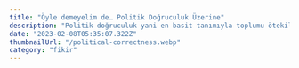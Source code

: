 ```yaml
---
title: "Öyle demeyelim de… Politik Doğruculuk Üzerine"
description: "Politik doğruculuk yani en basit tanımıyla toplumu ötekileştirici tabirlerden arındırma çabası. Tanım olarak güzel duruyor, peki ya topluma etkileri?"
date: "2023-02-08T05:35:07.322Z"
thumbnailUrl: "/political-correctness.webp"
category: "fikir"
---
```


<Date text="8 Şubat 2023" />
<Title text="Öyle demeyelim de… Politik doğruculuk üzerine" />
<Subtitle text="Politik doğruculuk yani en basit tanımıyla toplumu ötekileştirici tabirlerden arındırma çabası. Tanım olarak güzel duruyor, peki ya topluma etkileri?" />

<Image src="/political-correctness.webp" alt="politik dogruculuk" />

Politik doğruculuğun resmi tanımıyla başlayalım.

<Quote text="politik doğruculuk; farklı dil, din, kültür, mezhep, inanış, yönelim ve cinsiyetten kişileri incitmemek amacıyla, özenle seçilip kullanılan ifade, düşünce ve uygulamaları tanımlamak amacıyla kullanılan bir kavram" />

Politik doğruculuk için bulabildiğim en net tanım bu. Benim için tanımı ise politik doğruculuğun hayatıma etkileri üzerine şekilleniyor.

Konuşmaya başladığımız andan beri içimizden ne söylemek gelirse söyleriz, bir süre sonra bize söylenen bazı lafların kırıcılığını ve etkilerini fark edip empati duygusunu keşfederiz. Bu noktadan sonra insan olabildiğince uygarlaşır ve başkalarının kalbini kırmamak, üzmemek için cümlelerinde daha seçici olmaya başlar. Aslında günümüze kadar bu süreç modern insanın toplum içinde var olabilmesi için gereken zorunluluklardan biriydi. Günümüzde alt kimlik ve azınlıkların çok daha etkin, göz önünde ve örgütlü olmasıyla birlikte hakları olan talepleri elde etmeye çalışırlarken başkalarının konuşma özgürlüklerini kısıtlamaya başladılar. Yıllarca kimlikleri baskılanarak, özgürlükleri kısıtlanarak geçirilmiş dönemlerden sonra, yeni çağa pek çok kazanımla başlayan tüm alt kimlikler artık insanlığın konuşma tarzını, onları en az incitecek hale çevirme uğraşında. Yani özetle fikir özgürlüğü savaşı vermiş pek çok kimlik grubu, artık başkalarının fikir özgürlüğünü elinden almaya çalışmakta. Bu noktada iyi eğitim almış, okumuş, liberal ve kaymak tabaka olarak niteleyebileceğimiz toplum grubu ise azınlıkların gönlünün istediği şekilde konuşmaya ve toplumu da bunun en doğrusu olduğuna yönlendirmeye başladılar. Bunu yapmayı reddedenler ise “Linç Kültürü” denilen kavramla tanıştı, buna eninde sonunda başka bi yazıda değinilir.

Aykırı konuşmalarıyla yıllarca toplumun önde gelen insanlarından olan pek çok kişinin artık kötü bir insan olduğunu düşünmemize, hep güldüğümüz espirilerin aslında sadece kötü niyetli insanların gülebileceği şeyler olmasına, kullandığımız bi ifadenin aslında başka biri için hakaret olduğunun öğretilmeye çalışıldığı bir dönemin içindeyiz. Politik doğruculuğu benimsemiş kişilerle ilgili en sevmediğim durumlardan biri, daha önce duyup asla rahatsız olmadığı bir kelimeyi bir anda çok tehlikeli bir kelime olarak görebilmesi. Her gün farklı bir kelime twitter gündemine girip değiştirilmeye çalışılıyor. Bunun sebebi politik doğruculuğun iteratif bir süreç olması. İnsan doğası gereği elde ettiği herhangi bir kazanım sonrası her zaman isteyecek yeni bir şey bulur. Bu yüzden her geçtiğimiz gün yeni bir kelimenin etik olarak yasaklanmasıyla birlikte başkalarının da yasaklanmasının önü açılıyor. Şu anda ben bu yazıyı yazarken bile farkında olmadan içimden geçen pek çok fikri yumuşatarak ya da daha farklı bir şekilde ifade etmeye çalışıyor olabilirim. Bunun olması ise herkesin fikrini ve kendini sunuş biçimini birbirine yakınlaştırıp bizi tektipleştiriyor. Aykırı kalmaya direnenler ise cancel kültürüne maruz kalarak toplumdan uzaklaştırılıyor.

İnsan ailesinden gördükleriyle büyür, okul ve yaşadığı mahalle ortamında tanıştıklarıyla değişebileceği kadar değişir, bu süreç sonrasında karakteri, hayata bakışı genellikle belli bi noktaya kadar oturmuş olur. Bir insana 30 yıllık kültürel birikimi ve yaşanmışlığı ekledikten sonra birilerinin ona gelip “sen artık bu kelimeyi kullanamazsın yoksa ağzına biber süreriz!” demesi çaresiz bir çabadır. İnsanların fikirlerini baskı ve korku ile değiştiremeyiz, yapılabilecek en büyük şey bu fikirlerinden bahsetmelerini engellemektir. Bu da ortaya bastırılmış ve susturulmuş yeni azınlık sınıflarının çıkmasını sağlar ve bu kısır döngüyü devam ettirir. Bu yüzden politik doğruculukla elde edilebilecek hiçbir şey yoktur, politik doğruculukla elde edilen kısa süreli tatmin yaratan bir başarı yanılgısıdır.. İnsanlığın bu konudaki tek çözümünün tolerans olduğunu düşünüyorum. Herkes herkesten rahatsız olabilir, ama ortada rahatsızlıkların bulunması onların ortadan kaldırılmaya çalışılmasını gerektirmemeli, insanlar toplumda bir arada birbirlerinin nasıl konuştuğuna karışmadan yaşayabilmek için karşılıklı tolerans ve anlayışa ihtiyaç var.

Benim bu konuda en dert ettiğim konuların başında bilmem kaç yıllık kültürümüzün, hikayelerimizin, efsanelerimizin, deyimlerimizin, atasözlerimizin, espri ve küfürlerimizin cancel’lanmak zorunda bırakılmasıdır. Artık o eski diziler, filmler çekilmiyor gibi söylemlerin de sebeplerinden birinin bu olduğunu düşünüyorum. Eskiden ofansif sayılmayan pek çok cümle şuan ofansif sayılmakta, sanatçılar da daha geniş kitlelere içerik üretmeye mecbur olduğu için kendilerini otosansürleyerek dar bir alanda bir şeyler üretmeye çalışıyor. İçinde marjinal bir şey olmayan bi içerik de insanlara yavan geliyor. Eskinin en çok izlenen formatları olan film, dizi, skeç gibi türler yerini doğaçlama, arkadaş grubunda sohbet, anı anlatma, gündemdeki bi konu üzerine sohbet etmeye bıraktı. Bunun sebebini doğaçlama formatlarda içerik üretildiğinde kendini otosansürleyecek vakit bulamamamız olarak görüyorum ve toplumun arzuladığı içeriklerin bunlar olduğunu izlenmelerden görebiliyoruz. Bu da gösteriyor ki politik doğruculuk insanların mutlu olup güzel vakit geçirmesini engelleyen mutsuzluk ve bıkkınlık yaratan bir dert.

Bu yazıyı yazarken okuduğum başka bir kaynakta denk geldiğim bir işyeri deneyinde, kurumsal hayatta politically correct davranmaya çalışan kişilerin zihinsel olarak daha yorgun oldukları gösterilmiş. Bu modern zamanlar problemi aslında hiç kimseye bir fayda sağlamıyor. Toplumu kendi isteklerine göre zımparalamaya çalışan kırılgan karakterliler kafasal olarak yorgun yaşıyor, bunu yapmayanlar da toplumun bir kısmı tarafından dışlanma tehdidiyle yaşıyor.

Politik doğruculuk benim için insanların denemesi gereken bir uygarlaşma projesiydi. İnsanın ilkel, vahşi ve bireysel karakterine tamamen ters olan bu maksimum empati projesi bir noktadan sonra birkaç insanın kendi kendine hala yapmaya çalıştığı bir şey olarak kalmalı. Bunun olması gerekliydi çünkü bu süreç toplum ve kültürlerdeki çok keskin bazı konuların törpülenmesine ve bazı kritik konularda insanların konuşurken iki kez düşünmesine sebep oldu. Ancak politik doğruculuğun gazlanmış hali, toplumları tektipleştiren, hayatı bayan, sıkıcılaştıran , psikolojilerini bozan boş tartışmalar haline geliyor. Umarım politik doğruculuk toplumda baskın bir sosyolojik davranış haline gelmez ve yaşadığımız hayatı özgürce konuşarak ve içerikler üreterek geçirebiliriz.
